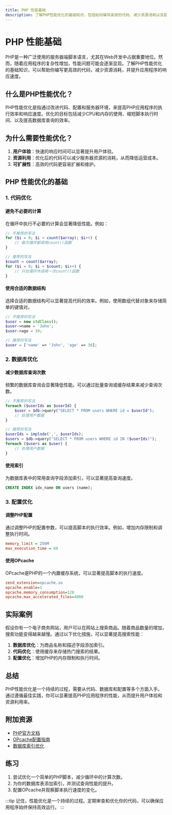 ```yaml
---
title: PHP 性能基础
description: 了解PHP性能优化的基础知识，包括如何编写高效的代码、减少资源消耗以及提升应用程序的响应速度。
---
```


# PHP 性能基础

PHP是一种广泛使用的服务器端脚本语言，尤其在Web开发中占据重要地位。然而，随着应用程序的复杂性增加，性能问题可能会逐渐显现。了解PHP性能优化的基础知识，可以帮助你编写更高效的代码，减少资源消耗，并提升应用程序的响应速度。

## 什么是PHP性能优化？

PHP性能优化是指通过改进代码、配置和服务器环境，来提高PHP应用程序的执行效率和响应速度。优化的目标包括减少CPU和内存的使用、缩短脚本执行时间、以及提高数据库查询的效率。

## 为什么需要性能优化？

1. **用户体验**：快速的响应时间可以显著提升用户体验。
2. **资源利用**：优化后的代码可以减少服务器资源的消耗，从而降低运营成本。
3. **可扩展性**：高效的代码更容易扩展和维护。

## PHP 性能优化的基础

### 1. 代码优化

#### 避免不必要的计算

在循环中执行不必要的计算会显著降低性能。例如：

```php
// 不推荐的写法
for ($i = 0; $i < count($array); $i++) {
    // 每次循环都调用count()函数
}

// 推荐的写法
$count = count($array);
for ($i = 0; $i < $count; $i++) {
    // 只在循环外调用一次count()函数
}
```

#### 使用合适的数据结构

选择合适的数据结构可以显著提高代码的效率。例如，使用数组代替对象来存储简单的键值对。

```php
// 不推荐的写法
$user = new stdClass();
$user->name = 'John';
$user->age = 30;

// 推荐的写法
$user = ['name' => 'John', 'age' => 30];
```

### 2. 数据库优化

#### 减少数据库查询次数

频繁的数据库查询会显著降低性能。可以通过批量查询或缓存结果来减少查询次数。

```php
// 不推荐的写法
foreach ($userIds as $userId) {
    $user = $db->query("SELECT * FROM users WHERE id = $userId");
    // 处理用户数据
}

// 推荐的写法
$userIds = implode(',', $userIds);
$users = $db->query("SELECT * FROM users WHERE id IN ($userIds)");
foreach ($users as $user) {
    // 处理用户数据
}
```

#### 使用索引

为数据库表中的常用查询字段添加索引，可以显著提高查询速度。

```sql
CREATE INDEX idx_name ON users (name);
```

### 3. 配置优化

#### 调整PHP配置

通过调整PHP的配置参数，可以提高脚本的执行效率。例如，增加内存限制和调整执行时间。

```ini
memory_limit = 256M
max_execution_time = 60
```

#### 使用OPcache

OPcache是PHP的一个内置缓存系统，可以显著提高脚本的执行速度。

```ini
zend_extension=opcache.so
opcache.enable=1
opcache.memory_consumption=128
opcache.max_accelerated_files=4000
```

## 实际案例

假设你有一个电子商务网站，用户可以在网站上搜索商品。随着商品数量的增加，搜索功能变得越来越慢。通过以下优化措施，可以显著提高搜索性能：

1. **数据库优化**：为商品名称和描述字段添加索引。
2. **代码优化**：使用缓存来存储热门搜索的结果。
3. **配置优化**：增加PHP的内存限制和执行时间。

## 总结

PHP性能优化是一个持续的过程，需要从代码、数据库和配置等多个方面入手。通过遵循最佳实践，你可以显著提高PHP应用程序的性能，从而提升用户体验和资源利用率。

## 附加资源

- [PHP官方文档](https://www.php.net/docs.php)
- [OPcache配置指南](https://www.php.net/manual/en/book.opcache.php)
- [数据库索引优化](https://dev.mysql.com/doc/refman/8.0/en/optimization-indexes.html)

## 练习

1. 尝试优化一个简单的PHP脚本，减少循环中的计算次数。
2. 为你的数据库表添加索引，并测试查询性能的提升。
3. 配置OPcache并观察脚本执行速度的变化。

:::tip
记住，性能优化是一个持续的过程。定期审查和优化你的代码，可以确保应用程序始终保持高效运行。
:::